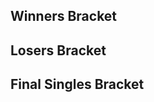 {{DISPLAYTITLE:Aftershock: ''Melee'' Singles Bracket}}{{SetGame|melee}}
{{tabs static
|name1=Overview
|link1=Aftershock/2015/Melee
|name2=Singles Bracket
|link2=Aftershock/2015/Melee/Singles Bracket
|This=2
}}
==Winners Bracket==
{{16DEWBracketA
|tourneylink=Aftershock/2015/Melee
|tourneyname=Aftershock
<!-- Ro16 -->
|r1m1p1=Wobbles |r1m1p1flag=us |r1m1p1score=2
|r1m1p2=Milkman |r1m1p2flag=us |r1m1p2score=0
|r1m1win=1
|r1m1p1char1=ic |r1m1p2char1=fox |r1m1p1stock1=1 |r1m1p2stock1=0 |r1m1win1=1 |r1m1stage1=Battlefield
|r1m1p1char2=ic |r1m1p2char2=fox |r1m1p1stock2=2 |r1m1p2stock2=0 |r1m1win2=1 |r1m1stage2=Battlefield
|r1m1p1char3= |r1m1p2char3= |r1m1p1stock3= |r1m1p2stock3= |r1m1win3= |r1m1stage3=
|r1m1p1char4= |r1m1p2char4= |r1m1p1stock4= |r1m1p2stock4= |r1m1win4= |r1m1stage4=
|r1m1p1char5= |r1m1p2char5= |r1m1p1stock5= |r1m1p2stock5= |r1m1win5= |r1m1stage5=
|r1m1date=March 29, 2015
|r1m1finished=
|r1m1details={{BracketMatchDetails
|preview= 
|lrthread=
|interview=
|recap=
|comment=
|vod=https://www.youtube.com/watch?v=GoYb3zmneIY
}}

|r1m2p1=Redd |r1m2p1flag=us |r1m2p1score={{win}}
|r1m2p2=Hamyojo |r1m2p2flag=us |r1m2p2score= 
|r1m2win=1

|r1m3p1=Westballz |r1m3p1flag=us |r1m3p1score=2
|r1m3p2=Albert |r1m3p2flag=us |r1m3p2score=0
|r1m3win=1
|r1m3p1char1=falco |r1m3p2char1=falco |r1m3p1stock1=1 |r1m3p2stock1=0 |r1m3win1=1 |r1m3stage1=Battlefield
|r1m3p1char2=falco |r1m3p2char2=falco |r1m3p1stock2=3 |r1m3p2stock2=0 |r1m3win2=1 |r1m3stage2=Battlefield
|r1m3p1char3= |r1m3p2char3= |r1m3p1stock3= |r1m3p2stock3= |r1m3win3= |r1m3stage3=
|r1m3p1char4= |r1m3p2char4= |r1m3p1stock4= |r1m3p2stock4= |r1m3win4= |r1m3stage4=
|r1m3p1char5= |r1m3p2char5= |r1m3p1stock5= |r1m3p2stock5= |r1m3win5= |r1m3stage5=
|r1m3date=March 29, 2015
|r1m3finished=
|r1m3details={{BracketMatchDetails
|preview= 
|lrthread=
|interview=
|recap=
|comment=
|vod=https://www.youtube.com/watch?v=VC4Py4XzfU0
}}

|r1m4p1=Dualcats |r1m4p1flag=us |r1m4p1score=
|r1m4p2=Arc |r1m4p2flag=us |r1m4p2score={{win}} 
|r1m4win=2

|r1m5p1=Axe |r1m5p1flag=us |r1m5p1score={{win}}
|r1m5p2=Gabe |r1m5p2flag=us |r1m5p2score=
|r1m5win=1

|r1m6p1=Bluezaft |r1m6p1flag=us |r1m6p1score=
|r1m6p2=Mojo |r1m6p2flag=us |r1m6p2score={{win}} 
|r1m6win=2

|r1m7p1=Hazygoose |r1m7p1flag=us |r1m7p1score=
|r1m7p2=Jake13 |r1m7p2flag=us |r1m7p2score={{win}}
|r1m7win=2

|r1m8p1=Gahtzu |r1m8p1flag=us |r1m8p1score={{win}}
|r1m8p2=Thoraxe |r1m8p2flag=us |r1m8p2score= 
|r1m8win=1

<!-- QUARTERFINALS -->
|r2m1p1=Wobbles |r2m1p1flag=us |r2m1p1score=2
|r2m1p2=Redd |r2m1p2flag=us |r2m1p2score=1
|r2m1win=1
|r2m1p1char1=ic |r2m1p2char1=fox |r2m1p1stock1=1 |r2m1p2stock1=0 |r2m1win1=1 |r2m1stage1=Yoshi's Story
|r2m1p1char2=ic |r2m1p2char2=fox |r2m1p1stock2=0 |r2m1p2stock2=2 |r2m1win2=2 |r2m1stage2=Battlefield
|r2m1p1char3=ic |r2m1p2char3=fox |r2m1p1stock3=1 |r2m1p2stock3=0 |r2m1win3=1 |r2m1stage3=Pokémon Stadium
|r2m1p1char4= |r2m1p2char4= |r2m1p1stock4= |r2m1p2stock4= |r2m1win4= |r2m1stage4=
|r2m1p1char5= |r2m1p2char5= |r2m1p1stock5= |r2m1p2stock5= |r2m1win5= |r2m1stage5=
|r2m1date=March 29, 2015
|r2m1finished=
|r2m1details={{BracketMatchDetails
|preview= 
|lrthread=
|interview=
|recap=
|comment=
|vod=https://www.youtube.com/watch?v=MlnJiiZh_y4
}}

|r2m2p1=Westballz |r2m2p1flag=us |r2m2p1score=2
|r2m2p2=Arc |r2m2p2flag=us |r2m2p2score=0
|r2m2win=1
|r2m2p1char1=falco |r2m2p2char1=marth |r2m2p1stock1=2 |r2m2p2stock1=0 |r2m2win1=1 |r2m2stage1=Yoshi's Story
|r2m2p1char2=falco |r2m2p2char2=marth |r2m2p1stock2=2 |r2m2p2stock2=0 |r2m2win2=1 |r2m2stage2=Yoshi's Story
|r2m2p1char3= |r2m2p2char3= |r2m2p1stock3= |r2m2p2stock3= |r2m2win3= |r2m2stage3=
|r2m2p1char4= |r2m2p2char4= |r2m2p1stock4= |r2m2p2stock4= |r2m2win4= |r2m2stage4=
|r2m2p1char5= |r2m2p2char5= |r2m2p1stock5= |r2m2p2stock5= |r2m2win5= |r2m2stage5=
|r2m2date=March 29, 2015
|r2m2finished=
|r2m2details={{BracketMatchDetails
|preview= 
|lrthread=
|interview=
|recap=
|comment=
|vod=https://www.youtube.com/watch?v=1O_KTxp_-F4
}}

|r2m3p1=Axe |r2m3p1flag=us |r2m3p1score=2
|r2m3p2=Mojo |r2m3p2flag=us |r2m3p2score=1
|r2m3win=1
|r2m3p1char1=pikachu |r2m3p2char1=fox |r2m3p1stock1=3 |r2m3p2stock1=0 |r2m3win1=1 |r2m3stage1=Battlefield
|r2m3p1char2=pikachu |r2m3p2char2=fox |r2m3p1stock2=0 |r2m3p2stock2=1 |r2m3win2=2 |r2m3stage2=Yoshi's Story
|r2m3p1char3=pikachu |r2m3p2char3=fox |r2m3p1stock3=2 |r2m3p2stock3=0 |r2m3win3=1 |r2m3stage3=Fountain of Dreams
|r2m3p1char4= |r2m3p2char4= |r2m3p1stock4= |r2m3p2stock4= |r2m3win4= |r2m3stage4=
|r2m3p1char5= |r2m3p2char5= |r2m3p1stock5= |r2m3p2stock5= |r2m3win5= |r2m3stage5=
|r2m3date=March 29, 2015
|r2m3finished=
|r2m3details={{BracketMatchDetails
|preview= 
|lrthread=
|interview=
|recap=
|comment=
|vod=https://www.youtube.com/watch?v=ZUjQO4KVlY8
}}

|r2m4p1=Jake13 |r2m4p1flag=us |r2m4p1score=0
|r2m4p2=Gahtzu |r2m4p2flag=us |r2m4p2score=2
|r2m4win=2
|r2m4p1char1=falco |r2m4p2char1=falcon |r2m4p1stock1=0 |r2m4p2stock1=3 |r2m4win1=2 |r2m4stage1=Final Destination
|r2m4p1char2=falco |r2m4p2char2=falcon |r2m4p1stock2=0 |r2m4p2stock2=3 |r2m4win2=2 |r2m4stage2=Yoshi's Story
|r2m4p1char3= |r2m4p2char3= |r2m4p1stock3= |r2m4p2stock3= |r2m4win3= |r2m4stage3=
|r2m4p1char4= |r2m4p2char4= |r2m4p1stock4= |r2m4p2stock4= |r2m4win4= |r2m4stage4=
|r2m4p1char5= |r2m4p2char5= |r2m4p1stock5= |r2m4p2stock5= |r2m4win5= |r2m4stage5=
|r2m4date=March 29, 2015
|r2m4finished=
|r2m4details={{BracketMatchDetails
|preview= 
|lrthread=
|interview=
|recap=
|comment=
|vod=https://www.youtube.com/watch?v=AKtR01CaVWc
}}

<!-- SEMIFINALS -->
|r3m1p1=Wobbles |r3m1p1flag=us |r3m1p1score=3
|r3m1p2=Westballz |r3m1p2flag=us |r3m1p2score=1
|r3m1win=1
|r3m1p1char1=ic |r3m1p2char1=fox |r3m1p1stock1=0 |r3m1p2stock1=3 |r3m1win1=2 |r3m1stage1=Fountain of Dreams
|r3m1p1char2=ic |r3m1p2char2=fox |r3m1p1stock2=1 |r3m1p2stock2=0 |r3m1win2=1 |r3m1stage2=Battlefield
|r3m1p1char3=ic |r3m1p2char3=fox |r3m1p1stock3=1 |r3m1p2stock3=0 |r3m1win3=1 |r3m1stage3=Yoshi's Story
|r3m1p1char4=ic |r3m1p2char4=fox |r3m1p1stock4=1 |r3m1p2stock4=0 |r3m1win4=1 |r3m1stage4=Yoshi's Story
|r3m1p1char5= |r3m1p2char5= |r3m1p1stock5= |r3m1p2stock5= |r3m1win5= |r3m1stage5=
|r3m1date=March 29, 2015
|r3m1finished=
|r3m1details={{BracketMatchDetails
|preview= 
|lrthread=
|interview=
|recap=
|comment=
|vod=https://www.youtube.com/watch?v=9f1KNBMaXAs
}}

|r3m2p1=Axe |r3m2p1flag=us |r3m2p1score=3
|r3m2p2=Gahtzu |r3m2p2flag=us |r3m2p2score=0
|r3m2win=1
|r3m2p1char1=pikachu |r3m2p2char1=falcon |r3m2p1stock1=3 |r3m2p2stock1=0 |r3m2win1=1 |r3m2stage1=Battlefield
|r3m2p1char2=pikachu |r3m2p2char2=falcon |r3m2p1stock2=1 |r3m2p2stock2=0 |r3m2win2=1 |r3m2stage2=Battlefield
|r3m2p1char3=pikachu |r3m2p2char3=falcon |r3m2p1stock3=1 |r3m2p2stock3=0 |r3m2win3=1 |r3m2stage3=Battlefield
|r3m2p1char4= |r3m2p2char4= |r3m2p1stock4= |r3m2p2stock4= |r3m2win4= |r3m2stage4=
|r3m2p1char5= |r3m2p2char5= |r3m2p1stock5= |r3m2p2stock5= |r3m2win5= |r3m2stage5=
|r3m2date=March 29, 2015
|r3m2finished=
|r3m2details={{BracketMatchDetails
|preview= 
|lrthread=
|interview=
|recap=
|comment=
|vod=https://www.youtube.com/watch?v=CdNJC2FYbiI
}}
}}
==Losers Bracket==
{{16DELBracketSmwA
|tourneylink=Aftershock/2015/Melee
|tourneyname=Aftershock
|l1placement=13-16
|l2placement=9-12
|l3placement=7-8
|l4placement=5-6
|column-width=200

<!-- Round 1 -->
|l1m1p1=Milkman |l1m1p1flag=us |l1m1p1score={{win}}
|l1m1p2=Hamyojo |l1m1p2flag=us |l1m1p2score=
|l1m1win=1

|l1m2p1=Albert |l1m2p1flag=us |l1m2p1score={{win}}
|l1m2p2=Dualcats |l1m2p2flag=us |l1m2p2score= 
|l1m2win=1

|l1m3p1=Gabe |l1m3p1flag=us |l1m3p1score=
|l1m3p2=Bluezaft |l1m3p2flag=us |l1m3p2score={{win}}
|l1m3win=2

|l1m4p1=Hazygoose |l1m4p1flag=us |l1m4p1score=
|l1m4p2=Thoraxe |l1m4p2flag=us |l1m4p2score={{win}} 
|l1m4win=2

<!-- Round 2 -->
|l2m1p1=Jake13 |l2m1p1flag=us |l2m1p1score=0
|l2m1p2=Milkman |l2m1p2flag=us |l2m1p2score=2
|l2m1win=2
|l2m1p1char1=marth |l2m1p2char1=fox |l2m1p1stock1=0 |l2m1p2stock1=1 |l2m1win1=2 |l2m1stage1=Yoshi's Story
|l2m1p1char2=falco |l2m1p2char2=fox |l2m1p1stock2=0 |l2m1p2stock2=3 |l2m1win2=2 |l2m1stage2=Dream Land
|l2m1p1char3= |l2m1p2char3= |l2m1p1stock3= |l2m1p2stock3= |l2m1win3= |l2m1stage3=
|l2m1p1char4= |l2m1p2char4= |l2m1p1stock4= |l2m1p2stock4= |l2m1win4= |l2m1stage4=
|l2m1p1char5= |l2m1p2char5= |l2m1p1stock5= |l2m1p2stock5= |l2m1win5= |l2m1stage5=
|l2m1date=March 29, 2015
|l2m1finished=
|l2m1details={{BracketMatchDetails
|preview= 
|lrthread=
|interview=
|recap=
|comment=
|vod=https://www.youtube.com/watch?v=tRVo6I6Dhi4
}}

|l2m2p1=Mojo |l2m2p1flag=us |l2m2p1score=2
|l2m2p2=Albert |l2m2p2flag=us |l2m2p2score=1
|l2m2win=1
|l2m2p1char1=fox |l2m2p2char1=falco |l2m2p1stock1=0 |l2m2p2stock1=2 |l2m2win1=2 |l2m2stage1=Battlefield
|l2m2p1char2=fox |l2m2p2char2=falco |l2m2p1stock2=1 |l2m2p2stock2=0 |l2m2win2=1 |l2m2stage2=Dream Land
|l2m2p1char3=fox |l2m2p2char3=falco |l2m2p1stock3=2 |l2m2p2stock3=0 |l2m2win3=1 |l2m2stage3=Pokémon Stadium
|l2m2p1char4= |l2m2p2char4= |l2m2p1stock4= |l2m2p2stock4= |l2m2win4= |l2m2stage4=
|l2m2p1char5= |l2m2p2char5= |l2m2p1stock5= |l2m2p2stock5= |l2m2win5= |l2m2stage5=
|l2m2date=March 29, 2015
|l2m2finished=
|l2m2details={{BracketMatchDetails
|preview= 
|lrthread=
|interview=
|recap=
|comment=
|vod=https://www.youtube.com/watch?v=f-yJdcUy0lg
}}

|l2m3p1=Arc |l2m3p1flag=us |l2m3p1score=2
|l2m3p2=Bluezaft |l2m3p2flag=us |l2m3p2score=0
|l2m3win=1
|l2m3p1char1=marth |l2m3p2char1=jigglypuff |l2m3p1stock1=2 |l2m3p2stock1=0 |l2m3win1=1 |l2m3stage1=Final Destination
|l2m3p1char2=marth |l2m3p2char2=jigglypuff |l2m3p1stock2=3 |l2m3p2stock2=0 |l2m3win2=1 |l2m3stage2=Fountain of Dreams
|l2m3p1char3= |l2m3p2char3= |l2m3p1stock3= |l2m3p2stock3= |l2m3win3= |l2m3stage3=
|l2m3p1char4= |l2m3p2char4= |l2m3p1stock4= |l2m3p2stock4= |l2m3win4= |l2m3stage4=
|l2m3p1char5= |l2m3p2char5= |l2m3p1stock5= |l2m3p2stock5= |l2m3win5= |l2m3stage5=
|l2m3date=March 29, 2015
|l2m3finished=
|l2m3details={{BracketMatchDetails
|preview= 
|lrthread=
|interview=
|recap=
|comment=
|vod=https://www.youtube.com/watch?v=nILMS2pnH_Y
}}

|l2m4p1=Redd |l2m4p1flag=us |l2m4p1score=2
|l2m4p2=Thoraxe |l2m4p2flag=us |l2m4p2score=0
|l2m4win=1
|l2m4p1char1=fox |l2m4p2char1=fox |l2m4p1stock1=2 |l2m4p2stock1=0 |l2m4win1=1 |l2m4stage1=Dream Land
|l2m4p1char2=fox |l2m4p2char2=fox |l2m4p1stock2=2 |l2m4p2stock2=0 |l2m4win2=1 |l2m4stage2=Pokémon Stadium
|l2m4p1char3= |l2m4p2char3= |l2m4p1stock3= |l2m4p2stock3= |l2m4win3= |l2m4stage3=
|l2m4p1char4= |l2m4p2char4= |l2m4p1stock4= |l2m4p2stock4= |l2m4win4= |l2m4stage4=
|l2m4p1char5= |l2m4p2char5= |l2m4p1stock5= |l2m4p2stock5= |l2m4win5= |l2m4stage5=
|l2m4date=March 29, 2015
|l2m4finished=
|l2m4details={{BracketMatchDetails
|preview= 
|lrthread=
|interview=
|recap=
|comment=
|vod=https://www.youtube.com/watch?v=IVaADf8aeps
}}

<!-- Round 3 -->
|l3m1p1=Milkman |l3m1p1flag=us |l3m1p1score=1
|l3m1p2=Mojo |l3m1p2flag=us |l3m1p2score=3
|l3m1win=2
|l3m1p1char1=fox |l3m1p2char1=fox |l3m1p1stock1=0 |l3m1p2stock1=2 |l3m1win1=2 |l3m1stage1=Yoshi's Story
|l3m1p1char2=fox |l3m1p2char2=fox |l3m1p1stock2=0 |l3m1p2stock2=1 |l3m1win2=2 |l3m1stage2=Pokémon Stadium
|l3m1p1char3=fox |l3m1p2char3=fox |l3m1p1stock3=2 |l3m1p2stock3=0 |l3m1win3=1 |l3m1stage3=Pokémon Stadium
|l3m1p1char4=fox |l3m1p2char4=fox |l3m1p1stock4=0 |l3m1p2stock4=1 |l3m1win4=2 |l3m1stage4=Battlefield
|l3m1p1char5= |l3m1p2char5= |l3m1p1stock5= |l3m1p2stock5= |l3m1win5= |l3m1stage5=
|l3m1date=
|l3m1finished=
|l3m1details={{BracketMatchDetails
|preview= 
|lrthread=
|interview=
|recap=
|comment=
|vod=https://www.youtube.com/watch?v=6CgmQFS6oiQ
}}

|l3m2p1=Arc |l3m2p1flag=us |l3m2p1score=0
|l3m2p2=Redd |l3m2p2flag=us |l3m2p2score=3
|l3m2win=2
|l3m2p1char1=marth |l3m2p2char1=fox |l3m2p1stock1=0 |l3m2p2stock1=2 |l3m2win1=2 |l3m2stage1=Battlefield
|l3m2p1char2=marth |l3m2p2char2=fox |l3m2p1stock2=0 |l3m2p2stock2=3 |l3m2win2=2 |l3m2stage2=Final Destination
|l3m2p1char3=marth |l3m2p2char3=fox |l3m2p1stock3=0 |l3m2p2stock3=1 |l3m2win3=2 |l3m2stage3=Final Destination
|l3m2p1char4= |l3m2p2char4= |l3m2p1stock4= |l3m2p2stock4= |l3m2win4= |l3m2stage4=
|l3m2p1char5= |l3m2p2char5= |l3m2p1stock5= |l3m2p2stock5= |l3m2win5= |l3m2stage5=
|l3m2date=March 29, 2015
|l3m2finished=
|l3m2details={{BracketMatchDetails
|preview= 
|lrthread=
|interview=
|recap=
|comment=
|vod=https://www.youtube.com/watch?v=dJ86z-PBvnY
}}

<!-- Round 4 -->
|l4m1p1=Westballz |l4m1p1flag=us |l4m1p1score=3
|l4m1p2=Mojo |l4m1p2flag=us |l4m1p2score=0
|l4m1win=1
|l4m1p1char1=falco |l4m1p2char1=fox |l4m1p1stock1=1 |l4m1p2stock1=0 |l4m1win1=1 |l4m1stage1=Battlefield
|l4m1p1char2=falco |l4m1p2char2=fox |l4m1p1stock2=1 |l4m1p2stock2=0 |l4m1win2=1 |l4m1stage2=Final Destination
|l4m1p1char3=falco |l4m1p2char3=fox |l4m1p1stock3=1 |l4m1p2stock3=0 |l4m1win3=1 |l4m1stage3=Final Destination
|l4m1p1char4= |l4m1p2char4= |l4m1p1stock4= |l4m1p2stock4= |l4m1win4= |l4m1stage4=
|l4m1p1char5= |l4m1p2char5= |l4m1p1stock5= |l4m1p2stock5= |l4m1win5= |l4m1stage5=
|l4m1date=March 29, 2015
|l4m1finished=
|l4m1details={{BracketMatchDetails
|preview= 
|lrthread=
|interview=
|recap=
|comment=
|vod=https://www.youtube.com/watch?v=VxllRIPI1IQ
}}

|l4m2p1=Gahtzu |l4m2p1flag=us |l4m2p1score=1
|l4m2p2=Redd |l4m2p2flag=us |l4m2p2score=3
|l4m2win=2
|l4m2p1char1=falcon |l4m2p2char1=fox |l4m2p1stock1=1 |l4m2p2stock1=0 |l4m2win1=1 |l4m2stage1=Battlefield
|l4m2p1char2=falcon |l4m2p2char2=fox |l4m2p1stock2=0 |l4m2p2stock2=1 |l4m2win2=2 |l4m2stage2=Fountain of Dreams
|l4m2p1char3=falcon |l4m2p2char3=fox |l4m2p1stock3=0 |l4m2p2stock3=2 |l4m2win3=2 |l4m2stage3=Dream Land
|l4m2p1char4=falcon |l4m2p2char4=fox |l4m2p1stock4=0 |l4m2p2stock4=2 |l4m2win4=2 |l4m2stage4=Pokémon Stadium
|l4m2p1char5= |l4m2p2char5= |l4m2p1stock5= |l4m2p2stock5= |l4m2win5= |l4m2stage5=
|l4m2date=March 29, 2015
|l4m2finished=
|l4m2details={{BracketMatchDetails
|preview= 
|lrthread=
|interview=
|recap=
|comment=
|vod=https://www.youtube.com/watch?v=xX8IjHY_eFc
}}
}}
<onlyinclude>
==Final Singles Bracket==
{{DEFinalSmwBracket
|tourneylink=Aftershock/2015/Melee
|tourneyname=Aftershock
|l1placement=4
|r2placement=3
|r3loserplacement=2
|r3winnerplacement=1
|column-width=200
|export_score=true

<!-- FROM WINNERS -->
|r1m1p1=Wobbles |r1m1p1flag=us |r1m1p1score=1
|r1m1p2=Axe |r1m1p2flag=us |r1m1p2score=3
|r1m1win=2
|r1m1p1char1=ic |r1m1p1stock1=0 |r1m1p2char1=marth |r1m1p2stock1=1 |r1m1win1=2 |r1m1stage1=Battlefield 
|r1m1p1char2=ic |r1m1p1stock2=3 |r1m1p2char2=marth |r1m1p2stock2=0 |r1m1win2=1 |r1m1stage2=Battlefield
|r1m1p1char3=ic |r1m1p1stock3=0 |r1m1p2char3=fox |r1m1p2stock3=3 |r1m1win3=2 |r1m1stage3=Pokémon Stadium
|r1m1p1char4=ic |r1m1p1stock4=0 |r1m1p2char4=young link |r1m1p2stock4=1 |r1m1win4=2 |r1m1stage4=Fountain of Dreams
|r1m1p1char5= |r1m1p1stock5= |r1m1p2char5= |r1m1p2stock5= |r1m1win5= |r1m1stage5=
|r1m1date=March 29, 2015
|r1m1finished=
|r1m1details={{BracketMatchDetails
|vod=https://www.youtube.com/watch?v=3cnNmokStRw
|preview= 
|lrthread=
|interview=
|recap=
|comment=
|live=
}}

<!-- FROM LOSERS -->
|l1m1p1=Westballz |l1m1p1flag=us |l1m1p1score=2
|l1m1p2=Redd |l1m1p2flag=us |l1m1p2score=3
|l1m1win=2
|l1m1p1char1=falco |l1m1p1stock1=0 |l1m1p2char1=fox |l1m1p2stock1=1 |l1m1win1=2 |l1m1stage1=Battlefield 
|l1m1p1char2=falco |l1m1p1stock2=1 |l1m1p2char2=fox |l1m1p2stock2=0 |l1m1win2=1 |l1m1stage2=Battlefield
|l1m1p1char3=falco |l1m1p1stock3=3 |l1m1p2char3=fox |l1m1p2stock3=0 |l1m1win3=1 |l1m1stage3=Final Destination
|l1m1p1char4=falco |l1m1p1stock4=0 |l1m1p2char4=fox |l1m1p2stock4=1 |l1m1win4=2 |l1m1stage4=Pokémon Stadium
|l1m1p1char5=falco |l1m1p1stock5=0 |l1m1p2char5=fox |l1m1p2stock5=2 |l1m1win5=2 |l1m1stage5=Yoshi's Story
|l1m1date=March 29, 2015
|l1m1finished=
|l1m1details={{BracketMatchDetails
|vod=https://www.youtube.com/watch?v=iM1fEnq6aFs
|preview= 
|lrthread=
|interview=
|recap=
|comment=
|live=
}}

<!-- LOSERS FINALS -->
|r2m1p1=Wobbles |r2m1p1flag=us |r2m1p1score=3
|r2m1p2=Redd |r2m1p2flag=us |r2m1p2score=2
|r2m1win=1
|r2m1p1char1=ic |r2m1p1stock1=0 |r2m1p2char1=fox |r2m1p2stock1=3 |r2m1win1=2 |r2m1stage1=Yoshi's Story 
|r2m1p1char2=ic |r2m1p1stock2=2 |r2m1p2char2=fox |r2m1p2stock2=0 |r2m1win2=1 |r2m1stage2=Pokémon Stadium
|r2m1p1char3=ic |r2m1p1stock3=2 |r2m1p2char3=fox |r2m1p2stock3=0 |r2m1win3=1 |r2m1stage3=Battlefield
|r2m1p1char4=ic |r2m1p1stock4=0 |r2m1p2char4=fox |r2m1p2stock4=2 |r2m1win4=2 |r2m1stage4=Fountain of Dreams
|r2m1p1char5=ic |r2m1p1stock5=2 |r2m1p2char5=fox |r2m1p2stock5=0 |r2m1win5=1 |r2m1stage5=Final Destination
|r2m1date=March 29, 2015
|r2m1finished=
|r2m1details={{BracketMatchDetails
|vod=https://www.youtube.com/watch?v=UrADZpzn3lQ
|preview= 
|lrthread=
|interview=
|recap=
|comment=
|live=
}}

<!-- GRAND FINALS -->
|r3m1p1=Axe |r3m1p1flag=us |r3m1p1score=3
|r3m1p2=Wobbles |r3m1p2flag=us |r3m1p2score=0
|r3m1win=1
|r3m1p1char1=falco |r3m1p1stock1=1 |r3m1p2char1=ic |r3m1p2stock1=0 |r3m1win1=1 |r3m1stage1=Battlefield 
|r3m1p1char2=marth |r3m1p1stock2=1 |r3m1p2char2=ic |r3m1p2stock2=0 |r3m1win2=1 |r3m1stage2=Yoshi's Story
|r3m1p1char3=fox |r3m1p1stock3=1 |r3m1p2char3=ic |r3m1p2stock3=0 |r3m1win3=1 |r3m1stage3=Yoshi's Story
|r3m1p1char4= |r3m1p1stock4= |r3m1p2char4= |r3m1p2stock4= |r3m1win4= |r3m1stage4=
|r3m1p1char5= |r3m1p1stock5= |r3m1p2char5= |r3m1p2stock5= |r3m1win5= |r3m1stage5=
|r3m1date=March 29, 2015
|r3m1finished=
|r3m1details={{BracketMatchDetails
|vod=https://www.youtube.com/watch?v=KS9duo7Pu50
|preview= 
|lrthread=
|interview=
|recap=
|comment=
|live=
}}
}}
</onlyinclude>
